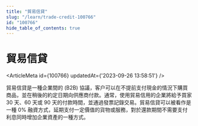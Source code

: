 ```yaml
---
title: "貿易信貸"
slug: "/learn/trade-credit-100766"
id: "100766"
hide_table_of_contents: true
---
```



# 貿易信貸

<ArticleMeta id={100766} updatedAt={'2023-09-26 13:58:51'} />
<div className='border-solid border-b border-t-0 my-4 border-[var(--ifm-color-gray-300)]' />

貿易信貸是一種企業間的 (B2B) 協議，客户可以在不提前支付現金的情況下購買商品，並在稍後的約定日期向供應商付款。通常，使用貿易信用的企業將給予買家 30 天、60 天或 90 天的付款時間，並通過發票記錄交易。貿易信貸可以被看作是一種 0% 融資方式，延期支付一定價值的貨物或服務，對於還款期間不需要支付利息同時增加企業資產的一種方式。
